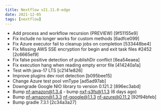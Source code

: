 ```yaml
---
title: Nextflow v21.11.0-edge
date: 2021-12-05
tags: [nextflow]
---
```


- Add process and workflow recursion (PREVIEW) [9f51155e9]
- Fix include no longer works for custom methods [6adfce099]
- Fix Azure executor fail to cleanup jobs on completion [533448be4]
- Fix Missing AWS SSE encryption for begin and exit task files #2452 [2c6665ef9]
- Fix false positive detection of publishDir conflict [6ea54eaea]
- Fix execution hang when reading empty error file [414240a1a]
- Test with java-17 LTS [c2141e826] <Abhinav Sharma>
- Improve plugins dev root detection [b095bee15]
- Change Azure test pool vmType [ad5ad97ab]
- Downgrade Google NIO library to version 0.121.2 [896ec3abd]
- Bump nf-amazon@1.3.4 - bump nxf-s3fs@1.1.3 (6 days ago)
- Bump nf-amazon@1.3.3 nf-google@1.1.3 nf-azure@0.11.2 [92f94bfeb]
- Bump gradle 7.3.1 [2c34a3a27]
